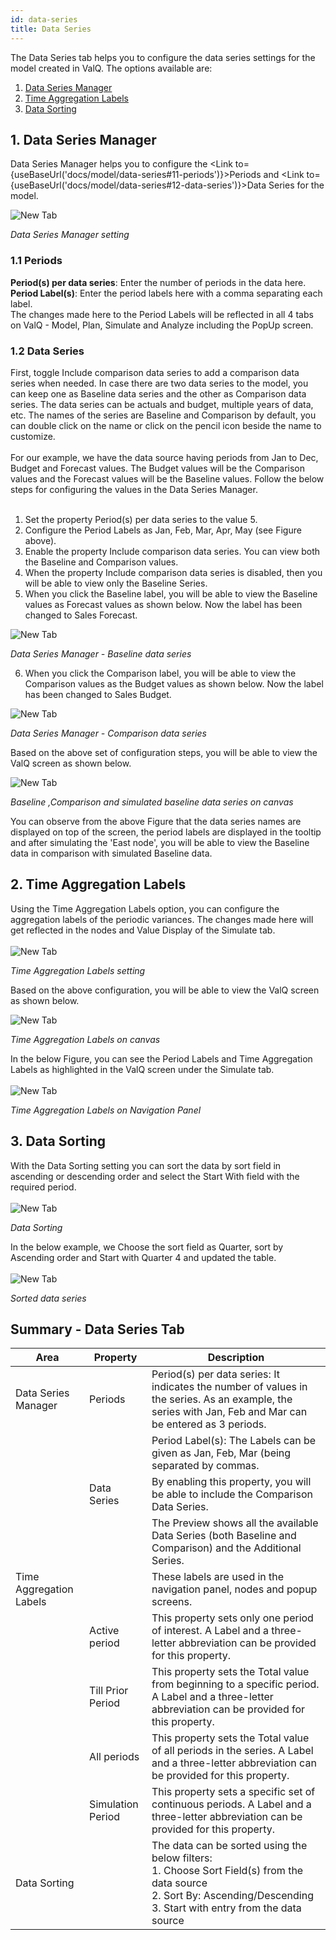 ```yaml
---
id: data-series
title: Data Series
---
```



The Data Series tab helps you to configure the data series settings for the model created in ValQ. The options available are:

1. [Data Series Manager](#1-data-series-manager)
1. [Time Aggregation Labels](#2-time-aggregation-labels)
1. [Data Sorting](#3-data-sorting)

## 1. Data Series Manager

Data Series Manager helps you to configure the <Link to={useBaseUrl('docs/model/data-series#11-periods')}>Periods</Link> and <Link to={useBaseUrl('docs/model/data-series#12-data-series')}>Data Series</Link> for the model.

<div style={{ textAlign: "center" }}>
  <Zoom>
    <img alt="New Tab" src={useBaseUrl("/doc-images/model/ds2.png")} />
  </Zoom>
</div>

_Data Series Manager setting_

### 1.1 Periods

**Period(s) per data series**: Enter the number of periods in the data here. <br />
**Period Label(s)**: Enter the period labels here with a comma separating each label.<br />
The changes made here to the Period Labels will be reflected in all 4 tabs on ValQ - Model,
Plan, Simulate and Analyze including the PopUp screen.

### 1.2 Data Series

<div style={{ textAlign: "justify" }}>
  First, toggle Include comparison data series to add a comparison data series
  when needed. In case there are two data series to the model, you can keep one
  as Baseline data series and the other as Comparison data series. The data
  series can be actuals and budget, multiple years of data, etc. The names of
  the series are Baseline and Comparison by default, you can double click on the
  name or click on the pencil icon beside the name to customize.
</div> <br />

<div style={{ textAlign: "justify" }}>
  For our example, we have the data source having periods from Jan to Dec,
  Budget and Forecast values. The Budget values will be the Comparison values
  and the Forecast values will be the Baseline values. Follow the below steps
  for configuring the values in the Data Series Manager.
</div> <br />

1.  Set the property Period(s) per data series to the value 5.
2.  Configure the Period Labels as Jan, Feb, Mar, Apr, May (see Figure
    above).
3.  Enable the property Include comparison data series. You can view
    both the Baseline and Comparison values.
4.  When the property Include comparison data series is disabled, then
    you will be able to view only the Baseline Series.
5.  When you click the Baseline label, you will be able to view the
    Baseline values as Forecast values as shown below. Now the label
    has been changed to Sales Forecast.

<div style={{ textAlign: "center" }}>
  <Zoom>
    <img alt="New Tab" src={useBaseUrl("/doc-images/model/ds3.png")} />
  </Zoom>
</div>

_Data Series Manager - Baseline data series_

6.  When you click the Comparison label, you will be able to view the
    Comparison values as the Budget values as shown below. Now the label
    has been changed to Sales Budget.

<div style={{ textAlign: "center" }}>
  <Zoom>
    <img alt="New Tab" src={useBaseUrl("/doc-images/model/ds4.png")} />
  </Zoom>
</div>

_Data Series Manager - Comparison data series_

Based on the above set of configuration steps, you will be able to view
the ValQ screen as shown below.

<div style={{ textAlign: "center" }}>
  <Zoom>
    <img alt="New Tab" src={useBaseUrl("/doc-images/model/ds5.png")} />
  </Zoom>
</div>

_Baseline ,Comparison and simulated baseline data series on canvas_

<div style={{ textAlign: "justify" }}>
  You can observe from the above Figure that the data series names are displayed
  on top of the screen, the period labels are displayed in the tooltip and after
  simulating the 'East node', you will be able to view the Baseline data in
  comparison with simulated Baseline data.
</div>

## 2. Time Aggregation Labels

<div style={{ textAlign: "justify" }}>
  Using the Time Aggregation Labels option, you can configure the aggregation
  labels of the periodic variances. The changes made here will get reflected in
  the nodes and Value Display of the Simulate tab.
</div> <br />

<div style={{ textAlign: "center" }}>
  <Zoom>
    <img alt="New Tab" src={useBaseUrl("/doc-images/model/ds6.png")} />
  </Zoom>
</div>

_Time Aggregation Labels setting_

Based on the above configuration, you will be able to view the ValQ screen as shown below.

<div style={{ textAlign: "center" }}>
  <Zoom>
    <img alt="New Tab" src={useBaseUrl("/doc-images/model/ds7.png")} />
  </Zoom>
</div>

_Time Aggregation Labels on canvas_

<div style={{ textAlign: "justify" }}>
  In the below Figure, you can see the Period Labels and Time Aggregation Labels
  as highlighted in the ValQ screen under the Simulate tab.
</div> <br />

<div style={{ textAlign: "center" }}>
  <Zoom>
    <img alt="New Tab" src={useBaseUrl("/doc-images/model/ds8.png")} />
  </Zoom>
</div>

_Time Aggregation Labels on Navigation Panel_

## 3. Data Sorting

<div style={{ textAlign: "justify" }}>
  With the Data Sorting setting you can sort the data by sort field in ascending
  or descending order and select the Start With field with the required period.
</div> <br />

<div style={{ textAlign: "center" }}>
  <Zoom>
    <img alt="New Tab" src={useBaseUrl("/doc-images/model/ds9.png")} />
  </Zoom>
</div>

_Data Sorting_

<div style={{ textAlign: "justify" }}>
  In the below example, we Choose the sort field as Quarter, sort by Ascending
  order and Start with Quarter 4 and updated the table.
</div> <br />

<div style={{ textAlign: "center" }}>
  <Zoom>
    <img alt="New Tab" src={useBaseUrl("/doc-images/model/ds10.png")} />
  </Zoom>
</div>

_Sorted data series_

## Summary - Data Series Tab

| Area                    | Property          | Description                                                                                                                                                                              |
| ----------------------- | ----------------- | ---------------------------------------------------------------------------------------------------------------------------------------------------------------------------------------- |
| Data Series Manager     | Periods           | Period(s) per data series: It indicates the number of values in the series. As an example, the series with Jan, Feb and Mar can be entered as 3 periods.                                 |
|                         |                   | Period Label(s): The Labels can be given as Jan, Feb, Mar (being separated by commas.                                                                                                    |
|                         | Data Series       | By enabling this property, you will be able to include the Comparison Data Series.                                                                                                       |
|                         |                   | The Preview shows all the available Data Series (both Baseline and Comparison) and the Additional Series.                                                                                |
| Time Aggregation Labels |                   | These labels are used in the navigation panel, nodes and popup screens.                                                                                                                  |
|                         | Active period     | This property sets only one period of interest. A Label and a three-letter abbreviation can be provided for this property.                                                               |
|                         | Till Prior Period | This property sets the Total value from beginning to a specific period. A Label and a three-letter abbreviation can be provided for this property.                                           |
|                         | All periods       | This property sets the Total value of all periods in the series. A Label and a three-letter abbreviation can be provided for this property.                                              |
|                         | Simulation Period | This property sets a specific set of continuous periods. A Label and a three-letter abbreviation can be provided for this property.                                                      |
| Data Sorting            |                   | The data can be sorted using the below filters: <br/> 1. Choose Sort Field(s) from the data source <br/> 2. Sort By: Ascending/Descending <br/> 3. Start with entry from the data source |
